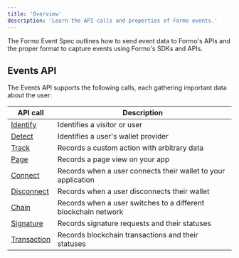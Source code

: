 ```yaml
---
title: 'Overview'
description: 'Learn the API calls and properties of Formo events.'
---
```


The Formo Event Spec outlines how to send event data to Formo's APIs and the proper format to capture events using Formo's SDKs and APIs.

## Events API

The Events API supports the following calls, each gathering important data about the user:

| API call | Description |
| -------- | ----------- |
| [Identify](/data/events/identify) | Identifies a visitor or user |
| [Detect](/data/events/detect) | Identifies a user's wallet provider |
| [Track](/data/events/track) | Records a custom action with arbitrary data |
| [Page](/data/events/page) | Records a page view on your app |
| [Connect](/data/events/connect) | Records when a user connects their wallet to your application |
| [Disconnect](/data/events/disconnect) | Records when a user disconnects their wallet |
| [Chain](/data/events/chain) | Records when a user switches to a different blockchain network |
| [Signature](/data/events/signature) | Records signature requests and their statuses |
| [Transaction](/data/events/transaction) | Records blockchain transactions and their statuses |
